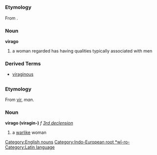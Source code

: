 =={{en}}==
[[Category:English nouns]]
===Etymology===
From {{la}}. [[Category:Indo-European root *wī-ro-]]
===Noun===
'''virago'''

#a woman regarded has having qualities typically associated with men
===Derived Terms===
*[[viraginous]]
=={{la}}==
[[Category:Latin language]]
===Etymology===
From [[vir]], ''man''.
===Noun===
'''virago (viragin-)''' ''f'' ''[[Wiktionary appendix:Latin third declension|3rd declension]]''

#a [[warlike]] woman